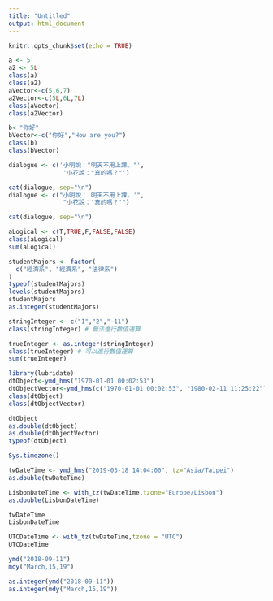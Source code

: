 ```yaml
---
title: "Untitled"
output: html_document
---
```


```r
knitr::opts_chunk$set(echo = TRUE)
```

```r
a <- 5
a2 <- 5L
class(a)
class(a2)
aVector<-c(5,6,7)
a2Vector<-c(5L,6L,7L)
class(aVector)
class(a2Vector)
```


```r
b<-"你好"
bVector<-c("你好","How are you?")
class(b)
class(bVector)
```

```r
dialogue <- c('小明說："明天不用上課。"',
               '小花說："真的嗎？"')

cat(dialogue, sep="\n")
dialogue <- c("小明說：'明天不用上課。'",
               "小花說：'真的嗎？'")

cat(dialogue, sep="\n")
```

```r
aLogical <- c(T,TRUE,F,FALSE,FALSE)
class(aLogical)
sum(aLogical)
```

```r
studentMajors <- factor(
  c("經濟系", "經濟系", "法律系")
)
typeof(studentMajors)
levels(studentMajors)
studentMajors
as.integer(studentMajors)
```

```r
stringInteger <- c("1","2","-11")
class(stringInteger) # 無法進行數值運算

trueInteger <- as.integer(stringInteger)
class(trueInteger) # 可以進行數值運算
sum(trueInteger)
```

```r
library(lubridate)
dtObject<-ymd_hms("1970-01-01 00:02:53") 
dtObjectVector<-ymd_hms(c("1970-01-01 00:02:53", "1980-02-11 11:25:22"))
class(dtObject)
class(dtObjectVector)
```

```r
dtObject
as.double(dtObject)
as.double(dtObjectVector)
typeof(dtObject)
```

```r
Sys.timezone()
```

```r
twDateTime <- ymd_hms("2019-03-18 14:04:00", tz="Asia/Taipei")
as.double(twDateTime)
```

```r
LisbonDateTime <- with_tz(twDateTime,tzone="Europe/Lisbon")
as.double(LisbonDateTime)
```

```r
twDateTime
LisbonDateTime
```

```r
UTCDateTime <- with_tz(twDateTime,tzone = "UTC")
UTCDateTime
```

```r
ymd("2018-09-11")
mdy("March,15,19")
```

```r
as.integer(ymd("2018-09-11"))
as.integer(mdy("March,15,19"))
```
